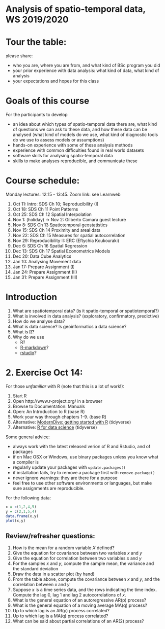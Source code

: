 # Analysis of spatio-temporal data, WS 2019/2020

# Tour the table:

please share:

* who you are, where you are from, and what kind of BSc program you did
* your prior experience with data analysis: what kind of data, what kind of analysis
* your expectations and hopes for this class

# Goals of this course

For the participants to develop

* an idea about which types of spatio-temporal data there are, what kind of questions we can ask to these data, and how these data can be analysed (what kind of models do we use, what kind of diagnostic tools do we use to assess models or assumptions)
* hands-on experience with some of these analysis methods
* experience with common difficulties found in real world datasets
* software skills for analysing spatio-temporal data
* skills to make analyses reproducible, and communicate these

# Course schedule: 

Monday lectures: 12:15 - 13:45.
Zoom link: see Learnweb

1. Oct 11: Intro: SDS Ch 10; Reproducibility (I)
1. Oct 18: SDS Ch 11 Point Patterns
1. Oct 25: SDS Ch 12 Spatial Interpolation
1. Nov 1: (holiday) -> Nov 2: Gilberto Camara guest lecture
1. Nov 8: SDS Ch 13 Spatiotemporal geostatistics
1. Nov 15: SDS Ch 14 Proximity and areal data
1. Nov 22: SDS Ch 15 Measures for spatial autocorrelation
1. Nov 29: Reproducibility II: ERC (Eftychia Koukouraki)
1. Dec 6: SDS Ch 16 Spatial Regression
1. Dec 13: SDS Ch 17 Spatial Econometrics Models
1. Dec 20: Data Cube Analytics
1. Jan 10: Analysing Movement data
1. Jan 17: Prepare Assignment (I)
1. Jan 24: Prepare Assignment (II)
1. Jan 31: Prepare Assignment (III)


# Introduction

1. What are spatiotemporal data? (is it spatio-temporal or spatiotemporal?)
1. What is involved in data analysis? (exploratory, confirmatory, predictive)
1. How do we analyse data?
1. What is data science? Is geoinformatics a data science?
1. What is [R](https://www.r-project.org/)? 
1. Why do we use 
    - R?
    - [R-markdown](http://rmarkdown.rstudio.com/)?
	- [rstudio](http://rstudio.com/)?

# 2. Exercise Oct 14:

For those *unfamiliar* with R (note that this is a lot of work!):

1. Start R
1. Open http://www.r-project.org/ in a browser
1. Browse to Documentation: Manuals
1. Open: An Introduction to R (base R)
1. Work your way through chapters 1-9. (base R)
1. Alternative: [ModernDive: getting started with R](https://moderndive.com/1-getting-started.html) (tidyverse)
1. Alternative: [R for data science](http://r4ds.had.co.nz/) (tidyverse)


Some general advice:

* always work with the latest released verion of R and Rstudio, and of packages
* if on Mac OSX or Windows, use binary packages unless you know what a compiler is
* regularly update your packages with `update.packages()`
* if installation fails, try to remove a package first with `remove.package()`
* never ignore warnings: they are there for a purpose
* feel free to use other software environments or languages, but make sure assignments are reproducible.

For the following data:

```r
x = c(1,2,4,5)
y = c(2,1,5,4)
data.frame(x,y)
plot(x,y)
```

## Review/refresher questions:

1. How is the mean for a random variable $X$ defined?
1. Give the equation for covariance between two variables $x$ and $y$
1. Give the equation for correlation between two variables $x$ and $y$
1. For the samples $x$ and $y$, compute the sample mean, the variance and the standard deviation 
1. Draw the data in a scatter plot (by hand)
1. From the table above, compute the covariance between $x$ and $y$, and the correlation between $x$ and $y$
1. Suppose $x$ is a time series data, and the rows indicating the time index. Compute the lag 0, lag 1 and lag 2 autocorrelations of $x$.
1. What is the general equation of an autoregressive AR(p) process?
1. What is the general equation of a moving average MA(q) process?
1. Up to which lag is an AR(p) process correlated?
1. Up to which lag is a MA(q) process correlated?
1. What can be said about partial correlations of an AR(2) process?

